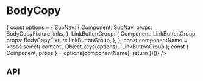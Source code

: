 
<Meta title="Components/BodyCopy" component={BodyCopy} />

# BodyCopy

<Preview>
  <Story name="Base component">
    <BodyCopy
      copy={knobs.text('copy', BodyCopyFixture.copy, 'Copy')}
      eyebrow={knobs.text('eyebrow', BodyCopyFixture.eyebrow, 'Copy')}
      hasSerifFontHeading={knobs.boolean(
        'hasSerifFontHeading',
        false,
        'Typography',
      )}
      heading={knobs.text('heading', BodyCopyFixture.heading, 'Copy')}
      subHeading={knobs.text('subHeading', BodyCopyFixture.subHeading, 'Copy')}
      theme={knobs.select(
        'theme',
        ['dark', 'light'],
        BodyCopyFixture.theme,
        'Presentation',
      )}
      content={(() => {
        const options = {
          SubNav: {
            Component: SubNav,
            props: BodyCopyFixture.links,
          },
          LinkButtonGroup: {
            Component: LinkButtonGroup,
            props: BodyCopyFixture.linkButtonGroup,
          },
        };
        const componentName = knobs.select('content', Object.keys(options), 'LinkButtonGroup');
        const { Component, props } = options[componentName];
        return <Component {...props} theme="dark" />
      })()}
    />
  </Story>
</Preview>

## API

<Props of={BodyCopy} />

